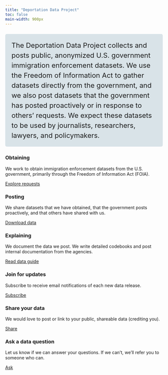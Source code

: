 ```yaml
---
title: "Deportation Data Project"
toc: false
main-width: 900px
---
```


<p style="font-size:22px; line-height: 2rem; background-color: #D9E3E8; margin-top:25px; margin-bottom:25px; padding: 20px; border-radius: 5px;">The Deportation Data Project collects and posts public, anonymized U.S. government immigration enforcement datasets. We use the Freedom of Information Act to gather datasets directly from the government, and we also post datasets that the government has posted proactively or in response to others’ requests. We expect these datasets to be used by journalists, researchers, lawyers, and policymakers.</p>

<!-- :::{.column-page} -->

::: {.grid}

::: {.g-col-12 .g-col-md-4 .g-col-lg-4}

### Obtaining {.center}

We work to obtain immigration enforcement datasets from the U.S. government, primarily through the Freedom of Information Act (FOIA). 

[Explore requests](/foia.html){.btn-action-primary .btn-action .btn .btn-outline-primary .btn-lg role="button"} 

:::

::: {.g-col-12 .g-col-md-4 .g-col-lg-4}

### Posting

We share datasets that we have obtained, that the government posts proactively, and that others have shared with us.

[Download data](/data.html){.btn-action-primary .btn-action .btn .btn-outline-primary .btn-lg role="button"} 

:::

::: {.g-col-12 .g-col-md-4 .g-col-lg-4}

### Explaining

We document the data we post. We write detailed codebooks and post internal documentation from the agencies.

[Read data guide](/guide.html){.btn-action-primary .btn-action .btn .btn-outline-primary .btn-lg role="button"} 

:::

<!-- grid-->
:::

<!-- ::: -->



::: {.grid}

::: {.g-col-12 .g-col-md-4 .g-col-lg-4}

### Join for updates

Subscribe to receive email notifications of each new data release.

[Subscribe](https://groups.google.com/a/law.berkeley.edu/g/deportation_data_updates/about){.btn-action-primary .btn-action .btn .btn-outline-primary .btn-lg role="button"} 

:::

::: {.g-col-12 .g-col-md-4 .g-col-lg-4}

### Share your data 

We would love to post or link to your public, shareable data (crediting you).

[Share](mailto:deportation_data_questions@law.berkeley.edu){.btn .btn-outline-primary .btn-lg role="button"} 

:::


::: {.g-col-12 .g-col-md-4 .g-col-lg-4}

### Ask a data question 

Let us know if we can answer your questions. If we can't, we'll refer you to someone who can. 

[Ask](mailto:deportation_data_questions@law.berkeley.edu){.btn-action-primary .btn-action .btn .btn-outline-primary .btn-lg role="button"} 

:::

:::

